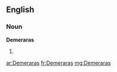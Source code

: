 ==English==

===Noun===
'''Demeraras'''

# {{plural of|Demerara}}

[[ar:Demeraras]]
[[fr:Demeraras]]
[[mg:Demeraras]]